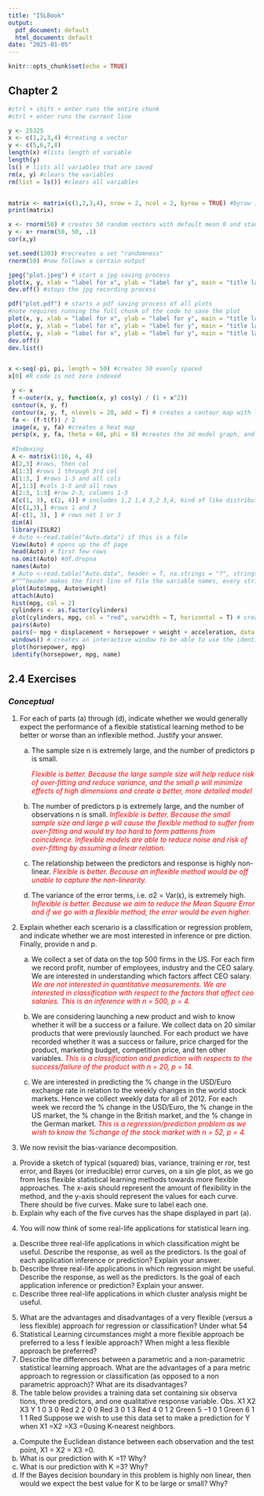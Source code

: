 ```yaml
---
title: "ISLBook"
output:
  pdf_document: default
  html_document: default
date: "2025-01-05"
---
```


```r
knitr::opts_chunk$set(echo = TRUE)
```

## Chapter 2

```r
#ctrl + shift + enter runs the entire chunk 
#ctrl + enter runs the current line

y <- 25325
x <- c(1,2,3,4) #creating a vector
y <- c(5,6,7,8) 
length(x) #lists length of variable 
length(y)
ls() # lists all variables that are saved
rm(x, y) #clears the variables
rm(list = ls()) #clears all variables


matrix <- matrix(c(1,2,3,4), nrow = 2, ncol = 2, byrow = TRUE) #byrow is adding and wrapping matrix[0, :]
print(matrix)

x <- rnorm(50) # creates 50 random vectors with default mean 0 and standard deviation 1
y <- x+ rnorm(50, 50, .1)
cor(x,y)

set.seed(1303) #recreates a set "randomness"
rnorm(50) #now follows a certain output
```

```r
jpeg("plot.jpeg") # start a jpg saving process
plot(x, y, xlab = "label for x", ylab = "label for y", main = "title label", col = "purple")
dev.off() #stops the jpg recording process

pdf("plot.pdf") # starts a pdf saving process of all plots
#note requires running the full chunk of the code to save the plot
plot(x, y, xlab = "label for x", ylab = "label for y", main = "title label", col = "blue")
plot(x, y, xlab = "label for x", ylab = "label for y", main = "title label", col = "red")
plot(x, y, xlab = "label for x", ylab = "label for y", main = "title label", col = "green")
dev.off()
dev.list()


x <-seq(-pi, pi, length = 50) #creates 50 evenly spaced 
x[0] #R code is not zero indexed

 y <- x
 f <-outer(x, y, function(x, y) cos(y) / (1 + x^2))
 contour(x, y, f) 
 contour(x, y, f, nlevels = 20, add = T) # creates a contour map with lines labeled, adds to the previous contour
 fa <- (f-t(f)) / 2
 image(x, y, fa) #creates a heat map
 persp(x, y, fa, theta = 60, phi = 0) #creates the 3d model graph, and can change perspectives using theta and phi
 
 #Indexing
 A <- matrix(1:16, 4, 4) 
 A[2,3] #rows, then col
 A[1:3] #rows 1 through 3rd col
 A[1:3, ] #rows 1-3 and all cols
 A[,1:3] #cols 1-3 and all rows
 A[2:3, 1:3] #row 2-3, columns 1-3
 A[c(1, 3), c(2, 4)] # includes 1,2 1,4 3,2 3,4, kind of like distributive property
 A[c(1,3),] #rows 1 and 3
 A[-c(1, 3), ] # rows not 1 or 3
 dim(A)
 library(ISLR2)
 # Auto <-read.table("Auto.data") if this is a file
 View(Auto) # opens up the df page
 head(Auto) # first few rows
 na.omit(Auto) #df.dropna
 names(Auto)
 # Auto <-read.table("Auto.data", header = T, na.strings = "?", stringsAsFactors = T)
 #^^^header makes the first line of file the variable names, every string with "?" becomes NA, asFactor turns strings into unique number identifiers kind of like a map key pair(efficient storage, but can't change string)
 plot(Auto$mpg, Auto$weight)
 attach(Auto)
 hist(mpg, col = 2)
 cylinders <- as.factor(cylinders)
 plot(cylinders, mpg, col = "red", varwidth = T, horizontal = T) # creates a boxplot when an axis is qualitative
 pairs(Auto)
 pairs(~ mpg + displacement + horsepower + weight + acceleration, data = Auto) #creates these specific pairs
 windows() # creates an interactive window to be able to use the identify fuction and click on points
 plot(horsepower, mpg)
 identify(horsepower, mpg, name)


```

## 2.4 Exercises

### *Conceptual*

1.  For each of parts (a) through (d), indicate whether we would generally expect the performance of a flexible statistical learning method to be better or worse than an inflexible method. Justify your answer.

    (a) The sample size n is extremely large, and the number of predictors p is small.

        [*Flexible is better. Because the large sample size will help reduce risk of over-fitting and reduce variance, and the small p will minimize effects of high dimensions and create a better, more detailed model*]{style="color: red"}

    (b) The number of predictors p is extremely large, and the number of observations n is small. [*Inflexible is better. Because the small sample size and large p will cause the flexible method to suffer from over-fitting and would try too hard to form patterns from coincidence. Inflexible models are able to reduce noise and risk of over-fitting by assuming a linear relation.*]{style="color: red"}

    (c) The relationship between the predictors and response is highly non-linear. [*Flexible is better. Because an inflexible method would be off unable to capture the non-linearity.*]{style="color: red"}

    (d) The variance of the error terms, i.e. σ2 = Var(ϵ), is extremely high. [*Inflexible is better. Because we aim to reduce the Mean Square Error and if we go with a flexible method, the error would be even higher.*]{style="color: red"}

<!-- -->

2.  Explain whether each scenario is a classification or regression problem, and indicate whether we are most interested in inference or pre diction. Finally, provide n and p.

    (a) We collect a set of data on the top 500 firms in the US. For each firm we record profit, number of employees, industry and the CEO salary. We are interested in understanding which factors affect CEO salary. 
    [*We are not interested in quantitative measurements. We are interested in classification with respect to the factors that affect ceo salaries. This is an inference with n = 500, p = 4. *]{style="color: red"}

    (b) We are considering launching a new product and wish to know whether it will be a success or a failure. We collect data on 20 similar products that were previously launched. For each product we have recorded whether it was a success or failure, price charged for the product, marketing budget, competition price, and ten other variables.
    [*This is a classification and prediction with respects to the success/failure of the product with n = 20, p = 14.*]{style="color: red"}

    (c) We are interested in predicting the % change in the USD/Euro exchange rate in relation to the weekly changes in the world stock markets. Hence we collect weekly data for all of 2012. For each week we record the % change in the USD/Euro, the % change in the US market, the % change in the British market, and the % change in the German market.
    [*This is a regression/prediction problem as we wish to know the %change of the stock market with n = 52, p = 4.*]{style="color: red"}

<!-- -->

3.  We now revisit the bias-variance decomposition.

<!-- -->

(a) Provide a sketch of typical (squared) bias, variance, training er ror, test error, and Bayes (or irreducible) error curves, on a sin gle plot, as we go from less flexible statistical learning methods towards more flexible approaches. The x-axis should represent the amount of flexibility in the method, and the y-axis should represent the values for each curve. There should be five curves. Make sure to label each one.
(b) Explain why each of the five curves has the shape displayed in part (a).

<!-- -->

4.  You will now think of some real-life applications for statistical learn ing.

<!-- -->

(a) Describe three real-life applications in which classification might be useful. Describe the response, as well as the predictors. Is the goal of each application inference or prediction? Explain your answer.
(b) Describe three real-life applications in which regression might be useful. Describe the response, as well as the predictors. Is the goal of each application inference or prediction? Explain your answer.
(c) Describe three real-life applications in which cluster analysis might be useful.

<!-- -->

5.  What are the advantages and disadvantages of a very flexible (versus a less flexible) approach for regression or classification? Under what 54
6.  Statistical Learning circumstances might a more flexible approach be preferred to a less f lexible approach? When might a less flexible approach be preferred?
7.  Describe the differences between a parametric and a non-parametric statistical learning approach. What are the advantages of a para metric approach to regression or classification (as opposed to a non parametric approach)? What are its disadvantages?
8.  The table below provides a training data set containing six observa tions, three predictors, and one qualitative response variable. Obs. X1 X2 X3 Y 1 0 3 0 Red 2 2 0 0 Red 3 0 1 3 Red 4 0 1 2 Green 5 −1 0 1 Green 6 1 1 1 Red Suppose we wish to use this data set to make a prediction for Y when X1 =X2 =X3 =0using K-nearest neighbors.

<!-- -->

(a) Compute the Euclidean distance between each observation and the test point, X1 = X2 = X3 =0.
(b) What is our prediction with K =1? Why?
(c) What is our prediction with K =3? Why?
(d) If the Bayes decision boundary in this problem is highly non linear, then would we expect the best value for K to be large or small? Why?
